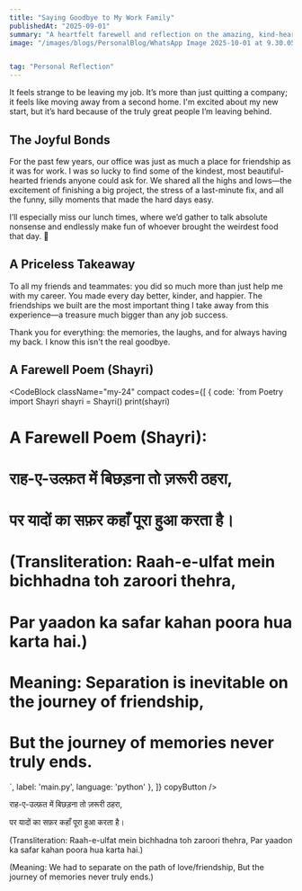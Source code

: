 ```yaml
---
title: "Saying Goodbye to My Work Family" 
publishedAt: "2025-09-01" 
summary: "A heartfelt farewell and reflection on the amazing, kind-hearted friends I was lucky enough to find at my previous company." 
image: "/images/blogs/PersonalBlog/WhatsApp Image 2025-10-01 at 9.30.05 PM.jpeg" 


tag: "Personal Reflection"
---
```



It feels strange to be leaving my job. It’s more than just quitting a company; it feels like moving away from a second home. I'm excited about my new start, but it’s hard because of the truly great people I’m leaving behind.

## The Joyful Bonds
For the past few years, our office was just as much a place for friendship as it was for work. I was so lucky to find some of the kindest, most beautiful-hearted friends anyone could ask for. We shared all the highs and lows—the excitement of finishing a big project, the stress of a last-minute fix, and all the funny, silly moments that made the hard days easy.

I’ll especially miss our lunch times, where we’d gather to talk absolute nonsense and endlessly make fun of whoever brought the weirdest food that day. 🤣

## A Priceless Takeaway
To all my friends and teammates: you did so much more than just help me with my career. You made every day better, kinder, and happier. The friendships we built are the most important thing I take away from this experience—a treasure much bigger than any job success.

Thank you for everything: the memories, the laughs, and for always having my back. I know this isn't the real goodbye.

## A Farewell Poem (Shayri)

<CodeBlock className="my-24"
    compact
    codes={[
        {
            code: `from Poetry import Shayri
shayri = Shayri()
print(shayri)

# A Farewell Poem (Shayri):
# राह-ए-उल्फ़त में बिछड़ना तो ज़रूरी ठहरा,
# पर यादों का सफ़र कहाँ पूरा हुआ करता है।

# (Transliteration: Raah-e-ulfat mein bichhadna toh zaroori thehra,
# Par yaadon ka safar kahan poora hua karta hai.)


# Meaning: Separation is inevitable on the journey of friendship,
# But the journey of memories never truly ends.
`,
            label: 'main.py',
            language: 'python'
        },
    ]}
    copyButton
/>

राह-ए-उल्फ़त में बिछड़ना तो ज़रूरी ठहरा,

पर यादों का सफ़र कहाँ पूरा हुआ करता है।

(Transliteration: Raah-e-ulfat mein bichhadna toh zaroori thehra,
Par yaadon ka safar kahan poora hua karta hai.)

(Meaning: We had to separate on the path of love/friendship,
But the journey of memories never truly ends.)


